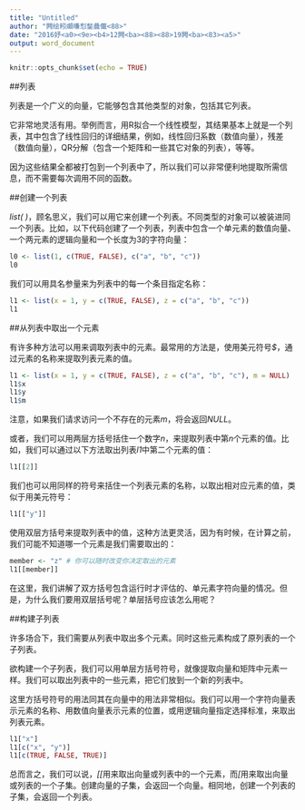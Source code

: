 ```yaml
---
title: "Untitled"
author: "闁绘粌顑嗛悡鍫曟儎<88>"
date: "2016妤<a0><9e><b4>12闁<ba><88><88>19闁<ba><83><a5>"
output: word_document
---
```


```r
knitr::opts_chunk$set(echo = TRUE)
```

##列表

列表是一个广义的向量，它能够包含其他类型的对象，包括其它列表。

它非常地灵活有用。举例而言，用R拟合一个线性模型，其结果基本上就是一个列表，其中包含了线性回归的详细结果，例如，线性回归系数（数值向量），残差（数值向量），QR分解（包含一个矩阵和一些其它对象的列表），等等。

因为这些结果全都被打包到一个列表中了，所以我们可以非常便利地提取所需信息，而不需要每次调用不同的函数。

##创建一个列表

*list( )*，顾名思义，我们可以用它来创建一个列表。不同类型的对象可以被装进同一个列表。比如，以下代码创建了一个列表，列表中包含一个单元素的数值向量、一个两元素的逻辑向量和一个长度为3的字符向量：

```r
l0 <- list(1, c(TRUE, FALSE), c("a", "b", "c"))
l0
```

我们可以用具名参量来为列表中的每一个条目指定名称：

```r
l1 <- list(x = 1, y = c(TRUE, FALSE), z = c("a", "b", "c"))
l1
```

##从列表中取出一个元素

有许多种方法可以用来调取列表中的元素。最常用的方法是，使用美元符号*$*，通过元素的名称来提取列表元素的值。

```r
l1 <- list(x = 1, y = c(TRUE, FALSE), z = c("a", "b", "c"), m = NULL)
l1$x
l1$y
l1$m
```

注意，如果我们请求访问一个不存在的元素*m*，将会返回*NULL*。

或者，我们可以用两层方括号括住一个数字*n*，来提取列表中第*n*个元素的值。比如，我们可以通过以下方法取出列表*l1*中第二个元素的值：

```r
l1[[2]]
```

我们也可以用同样的符号来括住一个列表元素的名称，以取出相对应元素的值，类似于用美元符号：

```r
l1[["y"]]
```

使用双层方括号来提取列表中的值，这种方法更灵活，因为有时候，在计算之前，我们可能不知道哪一个元素是我们需要取出的：

```r
member <- "z" # 你可以随时改变你决定取出的元素
l1[[member]]
```

在这里，我们讲解了双方括号包含运行时才评估的、单元素字符向量的情况。但是，为什么我们要用双层括号呢？单层括号应该怎么用呢？

##构建子列表

许多场合下，我们需要从列表中取出多个元素。同时这些元素构成了原列表的一个子列表。

欲构建一个子列表，我们可以用单层方括号符号，就像提取向量和矩阵中元素一样。我们可以取出列表中的一些元素，把它们放到一个新的列表中。

这里方括号符号的用法同其在向量中的用法非常相似。我们可以用一个字符向量表示元素的名称、用数值向量表示元素的位置，或用逻辑向量指定选择标准，来取出列表元素。

```r
l1["x"]
l1[c("x", "y")]
l1[c(TRUE, FALSE, TRUE)]
```

总而言之，我们可以说，*[[*用来取出向量或列表中的一个元素，而*[*用来取出向量或列表的一个子集。创建向量的子集，会返回一个向量。相同地，创建一个列表的子集，会返回一个列表。

